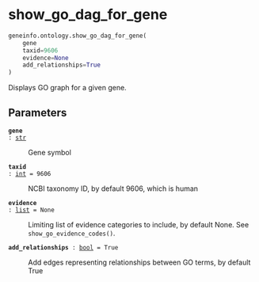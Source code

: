 # show_go_dag_for_gene { #geneinfo.ontology.show_go_dag_for_gene }

```python
geneinfo.ontology.show_go_dag_for_gene(
    gene
    taxid=9606
    evidence=None
    add_relationships=True
)
```

Displays GO graph for a given gene.

## Parameters {.doc-section .doc-section-parameters}

<code>[**gene**]{.parameter-name} [:]{.parameter-annotation-sep} [[str](`str`)]{.parameter-annotation}</code>

:   Gene symbol

<code>[**taxid**]{.parameter-name} [:]{.parameter-annotation-sep} [[int](`int`)]{.parameter-annotation} [ = ]{.parameter-default-sep} [9606]{.parameter-default}</code>

:   NCBI taxonomy ID, by default 9606, which is human

<code>[**evidence**]{.parameter-name} [:]{.parameter-annotation-sep} [[list](`list`)]{.parameter-annotation} [ = ]{.parameter-default-sep} [None]{.parameter-default}</code>

:   Limiting list of evidence categories to include, by default None.  See `show_go_evidence_codes()`.

<code>[**add_relationships**]{.parameter-name} [:]{.parameter-annotation-sep} [[bool](`bool`)]{.parameter-annotation} [ = ]{.parameter-default-sep} [True]{.parameter-default}</code>

:   Add edges representing relationships between GO terms, by default True